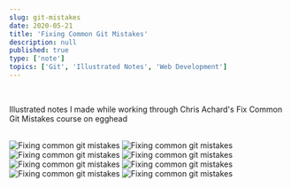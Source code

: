 ```yaml
---
slug: git-mistakes
date: 2020-05-21
title: 'Fixing Common Git Mistakes'
description: null
published: true
type: ['note']
topics: ['Git', 'Illustrated Notes', 'Web Development']
---
```


<br />

Illustrated notes I made while working through Chris Achard's <a to="https://egghead.io/courses/fix-common-git-mistakes">Fix Common Git Mistakes</a> course on egghead

<br />

<Image src="https://res.cloudinary.com/dg3gyk0gu/image/upload/c_scale,w_980/v1576769959/maggieappleton.com/git-mistakes/FixGitMistakes_4.png" alt="Fixing common git mistakes" />

<Image src="https://res.cloudinary.com/dg3gyk0gu/image/upload/c_scale,w_980/v1590015687/maggieappleton.com/git-mistakes/FixGitMistakes_3.png" alt="Fixing common git mistakes" />

<Image src="https://res.cloudinary.com/dg3gyk0gu/image/upload/c_scale,w_980/v1590015790/maggieappleton.com/git-mistakes/FixGitMistakes_1.png" alt="Fixing common git mistakes" />

<Image src="https://res.cloudinary.com/dg3gyk0gu/image/upload/c_scale,w_980/v1590015637/maggieappleton.com/git-mistakes/Artboard_2.png" alt="Fixing common git mistakes" />

<Image src="https://res.cloudinary.com/dg3gyk0gu/image/upload/c_scale,w_980/v1590015638/maggieappleton.com/git-mistakes/Artboard_3.png" alt="Fixing common git mistakes" />

<Image src="https://res.cloudinary.com/dg3gyk0gu/image/upload/c_scale,w_960/v1590015643/maggieappleton.com/git-mistakes/Artboard_4.png" alt="Fixing common git mistakes" />

<Image src="https://res.cloudinary.com/dg3gyk0gu/image/upload/c_scale,w_980/v1590015844/maggieappleton.com/git-mistakes/FixGitMistakes_2.png" alt="Fixing common git mistakes" />

<Image src="https://res.cloudinary.com/dg3gyk0gu/image/upload/c_scale,w_980/v1590015640/maggieappleton.com/git-mistakes/Artboard_4_copy.png" alt="Fixing common git mistakes" />